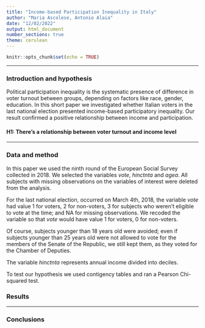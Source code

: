 ```yaml
---
title: "Income-based Participation Inequality in Italy"
author: "Maria Ascolese, Antonio Alaia"
date: "12/02/2022"
output: html_document
number_sections: true
theme: cerulean
---
```


```r
knitr::opts_chunk$set(echo = TRUE)
```
****



### Introduction and hypothesis {-}

Political participation inequality is the systematic presence of difference in voter turnout between groups, depending on factors like race, gender, education.
In this short paper we investigated whether Italian voters in the last national election presented income-based participatory inequality.
Our result confirmed a positive relationship between income and participation.

#### H1: There's a relationship between voter turnout and income level

*********************


### Data and method

In this paper we used the ninth round of the European Social Survey collected in 2018. We selected the variables *vote*, *hinctnta* and *agea*. All subjects with missing observations on the variables of interest were deleted from the analysis.

For the last national election, occurred on March 4th, 2018, the variable *vote* had value 1 for voters, 2 for non-voters, 3 for subjects who weren't eligible to vote at the time; and NA for missing observations. We recoded the variable so that *vote* would have value 1 for voters, 0 for non-voters.

Of course, subjects younger than 18 years old were avoided; even if subjects younger than 25 years old were not allowed to vote for the members of the Senate of the Republic, we still kept them, as they voted for the Chamber of Deputies.

The variable *hinctnta* represents annual income divided into deciles.

To test our hypothesis we used contigency tables and ran a Pearson Chi-squared test.



### Results





*************************************

### Conclusions






